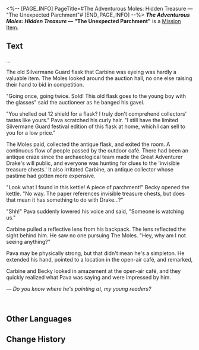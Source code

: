 <%-- [PAGE_INFO]
PageTitle=#The Adventurous Moles: Hidden Treasure — "The Unexpected Parchment"#
[END_PAGE_INFO] --%>
{{Item Infobox
|title       = ''The Adventurous Moles: Hidden Treasure'' &mdash; "The Unexpected Parchment"
|id          = 140170
|image       = Item Jarilo-VI Readable.png{{subst:void|<!--$UPLOAD:<<SpriteOutput/ItemFigures/190002.png>-<Item Jarilo-VI Readable.png>-<Item Icons>>-->}}
|type        = Mission Item
|invCategory = Missions
|rarity      = 3
|effect      = 
|description = A few pages from a children's adventure book very popular in Belobog.
}}
{{Description|''"The Moles, the Moles, are brilliant and strong! The Moles, the Moles, take the reins!"''}}
'''''The Adventurous Moles: Hidden Treasure'' &mdash; "The Unexpected Parchment"''' is a [[Mission Item]].

==Text==
<div align="center">{{Color|Keyword|The Unexpected Parchment}}</div>
...

The old Silvermane Guard flask that Carbine was eyeing was hardly a valuable item. The Moles looked around the auction hall, no one else raising their hand to bid in competition.

"Going once, going twice. Sold! This old flask goes to the young boy with the glasses" said the auctioneer as he banged his gavel.

"You shelled out 12 shield for a flask? I truly don't comprehend collectors' tastes like yours." Pava scratched his curly hair. "I still have the limited Silvermane Guard festival edition of this flask at home, which I can sell to you for a low price."

The Moles paid, collected the antique flask, and exited the room. A continuous flow of people passed by the outdoor café. There had been an antique craze since the archaeological team made the Great Adventurer Drake's will public, and everyone was hunting for clues to the 'invisible treasure chests.' It also irritated Carbine, an antique collector whose pastime had gotten more expensive.

"Look what I found in this kettle! A piece of parchment!" Becky opened the kettle. "No way. The paper references invisible treasure chests, but does that mean it has something to do with Drake...?"

"Shh!" Pava suddenly lowered his voice and said, "Someone is watching us."

Carbine pulled a reflective lens from his backpack. The lens reflected the sight behind him. He saw no one pursuing The Moles. "Hey, why am I not seeing anything?"

Pava may be physically strong, but that didn't mean he's a simpleton. He extended his hand, pointed to a location in the open-air café, and remarked, {{Color|h|nobold=1|"It's there. There are lots of tables and chairs in the open-air café, but only that location may conceal a person."}}

Carbine and Becky looked in amazement at the open-air café, and they quickly realized what Pava was saying and were impressed by him.

''&mdash; Do you know where he's pointing at, my young readers?''

{{Color|h|nobold=1|''Mole Tip:''}}<br />{{Color|h|nobold=1|''If you pay close attention to the surrounding tables and chairs, you'll be able to figure out the answer on your own.''}}

==Other Languages==
{{Other Languages
|en   = ''The Adventurous Moles: Hidden Treasure'' &mdash; "The Unexpected Parchment"
|zhs  = 《冒险鼹鼠队：隐形的宝藏》意外的羊皮纸
|zht  = 《冒險鼴鼠隊：隱形的寶藏》意外的羊皮紙
|ja   = 『モグラ冒険隊・見えない宝物』想定外の羊皮紙
|ko   = ≪두더지 모험단: 숨겨진 보물≫ 뜻밖의 양피지
|es   = El pergamino inesperado - «Los topos aventureros: el tesoro invisible»
|fr   = ''Les Taupes aventurières&nbsp;: Le trésor caché'' &mdash; «&nbsp;Le parchemin inattendu&nbsp;»
|ru   = Кроты-приключенцы: Спрятанное сокровище. Нежданный пергамент
|th   = "การผจญภัยของแก๊งตัวตุ่น: สมบัติเร้นลับ" - กระดาษหนังแพะที่คาดไม่ถึง
|vi   = "Đội Chuột Chũi Phiêu Lưu: Kho Báu Ẩn Giấu" - Tấm Da Dê Bất Ngờ
|de   = „Die abenteuerlustigen Maulwürfe: Verborgener Schatz“ – Das unerwartete Pergament
|id   = "Petualang The Moles: Harta Karun Tersembunyi" &mdash; Perkamen Tak Terduga
|pt   = "As Toupeiras Aventureiras: Tesouro Escondido" &mdash; "O Pergaminho Inesperado"
}}

==Change History==
{{Change History|1.0}}